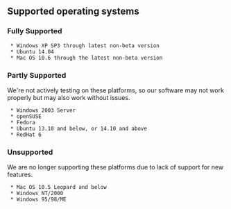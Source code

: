 ==Supported operating systems==

===Fully Supported===

  * Windows XP SP3 through latest non-beta version
  * Ubuntu 14.04
  * Mac OS 10.6 through the latest non-beta version

===Partly Supported===

We're not actively testing on these platforms, so our software may not work properly but may also work without issues.

  * Windows 2003 Server
  * openSUSE
  * Fedora
  * Ubuntu 13.10 and below, or 14.10 and above
  * RedHat 6

===Unsupported===

We are no longer supporting these platforms due to lack of support for new features.

  * Mac OS 10.5 Leopard and below
  * Windows NT/2000
  * Windows 95/98/ME
